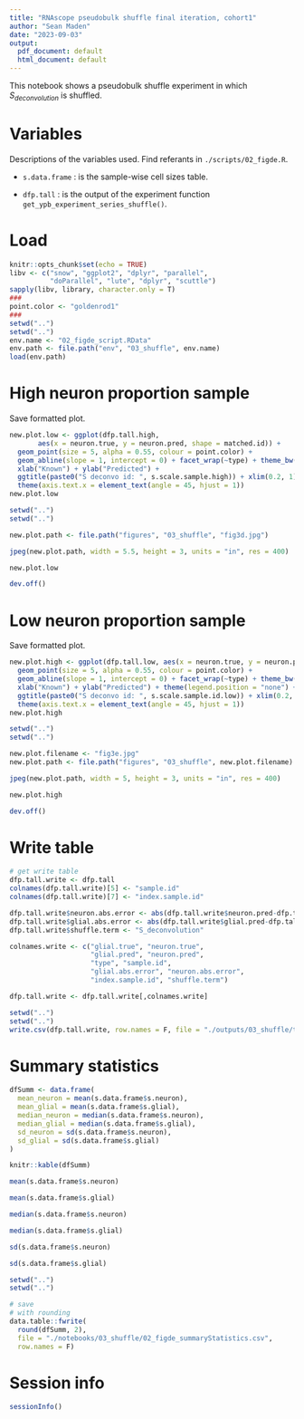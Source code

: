 ```yaml
---
title: "RNAscope pseudobulk shuffle final iteration, cohort1"
author: "Sean Maden"
date: "2023-09-03"
output:
  pdf_document: default
  html_document: default
---
```


This notebook shows a pseudobulk shuffle experiment in which $S_{deconvolution}$ is shuffled.

# Variables

Descriptions of the variables used. Find referants in `./scripts/02_figde.R`.

* `s.data.frame` : is the sample-wise cell sizes table.

* `dfp.tall` : is the output of the experiment function `get_ypb_experiment_series_shuffle()`.

# Load

```r
knitr::opts_chunk$set(echo = TRUE)
libv <- c("snow", "ggplot2", "dplyr", "parallel", 
          "doParallel", "lute", "dplyr", "scuttle")
sapply(libv, library, character.only = T)
###
point.color <- "goldenrod1"
###
setwd("..")
setwd("..")
env.name <- "02_figde_script.RData"
env.path <- file.path("env", "03_shuffle", env.name)
load(env.path)
```

# High neuron proportion sample

Save formatted plot.

```r
new.plot.low <- ggplot(dfp.tall.high, 
       aes(x = neuron.true, y = neuron.pred, shape = matched.id)) + 
  geom_point(size = 5, alpha = 0.55, colour = point.color) +
  geom_abline(slope = 1, intercept = 0) + facet_wrap(~type) + theme_bw() +
  xlab("Known") + ylab("Predicted") +
  ggtitle(paste0("S deconvo id: ", s.scale.sample.high)) + xlim(0.2, 1) + ylim(0.2, 1) +
  theme(axis.text.x = element_text(angle = 45, hjust = 1))
new.plot.low
```

```r
setwd("..")
setwd("..")

new.plot.path <- file.path("figures", "03_shuffle", "fig3d.jpg")

jpeg(new.plot.path, width = 5.5, height = 3, units = "in", res = 400)

new.plot.low

dev.off()
```

# Low neuron proportion sample

Save formatted plot. 

```r
new.plot.high <- ggplot(dfp.tall.low, aes(x = neuron.true, y = neuron.pred, shape = matched.id)) + 
  geom_point(size = 5, alpha = 0.55, colour = point.color) + 
  geom_abline(slope = 1, intercept = 0) + facet_wrap(~type) + theme_bw() +
  xlab("Known") + ylab("Predicted") + theme(legend.position = "none") +
  ggtitle(paste0("S deconvo id: ", s.scale.sample.id.low)) + xlim(0.2, 1) + ylim(0.2, 1) +
  theme(axis.text.x = element_text(angle = 45, hjust = 1))
new.plot.high
```

```r
setwd("..")
setwd("..")

new.plot.filename <- "fig3e.jpg"
new.plot.path <- file.path("figures", "03_shuffle", new.plot.filename)

jpeg(new.plot.path, width = 5, height = 3, units = "in", res = 400)

new.plot.high

dev.off()
```

# Write table

```r
# get write table
dfp.tall.write <- dfp.tall
colnames(dfp.tall.write)[5] <- "sample.id"
colnames(dfp.tall.write)[7] <- "index.sample.id"

dfp.tall.write$neuron.abs.error <- abs(dfp.tall.write$neuron.pred-dfp.tall.write$neuron.true)
dfp.tall.write$glial.abs.error <- abs(dfp.tall.write$glial.pred-dfp.tall.write$glial.true)
dfp.tall.write$shuffle.term <- "S_deconvolution"

colnames.write <- c("glial.true", "neuron.true", 
                    "glial.pred", "neuron.pred", 
                    "type", "sample.id", 
                    "glial.abs.error", "neuron.abs.error",
                    "index.sample.id", "shuffle.term")

dfp.tall.write <- dfp.tall.write[,colnames.write]
```

```r
setwd("..")
setwd("..")
write.csv(dfp.tall.write, row.names = F, file = "./outputs/03_shuffle/table_s3_sdeconvo.csv")
```

# Summary statistics

```r

dfSumm <- data.frame(
  mean_neuron = mean(s.data.frame$s.neuron),
  mean_glial = mean(s.data.frame$s.glial),
  median_neuron = median(s.data.frame$s.neuron),
  median_glial = median(s.data.frame$s.glial),
  sd_neuron = sd(s.data.frame$s.neuron),
  sd_glial = sd(s.data.frame$s.glial)
)

knitr::kable(dfSumm)

mean(s.data.frame$s.neuron)

mean(s.data.frame$s.glial)

median(s.data.frame$s.neuron)

median(s.data.frame$s.glial)

sd(s.data.frame$s.neuron)

sd(s.data.frame$s.glial)

setwd("..")
setwd("..")

# save 
# with rounding
data.table::fwrite(
  round(dfSumm, 2), 
  file = "./notebooks/03_shuffle/02_figde_summaryStatistics.csv", 
  row.names = F)

```

# Session info

```r
sessionInfo()
```
